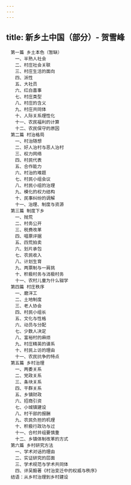 ```yaml
---
---
---
```

title: 新乡土中国（部分）- 贺雪峰　
---


```
　第一篇 乡土本色（暂缺）
　　一、半熟人社会
　　二、村庄社会关联
　　三、村庄生活的面向
　　四、派性
　　五、大社员
　　六、红白喜事
　　七、村庄类型
　　八、村庄的含义
　　九、村庄共同体
　　十、人际关系理性化
　　十一、农民福利的计算
　　十二、农民保守的原因
　第二篇 村治格局
　　一、村治随想
　　二、好人治村与恶人治村
　　三、权力网络
　　四、村民代表
　　五、合作能力
　　六、村治的难题
　　七、村民小组会议
　　八、村民小组的治理
　　九、模化的权力结构
　　十、民事纠纷的调解
　　十一、治理、制度与资源
　第三篇 制度下乡
　　一、抛荒
　　二、村务公开
　　三、税费改革
　　四、唱票评据
　　五、四荒拍卖
　　六、划片承包
　　七、农民收入
　　八、计划生育
　　九、两票制与一肩挑
　　十、积极村务与消极村务
　　十一、农村儿童为什么辍学
　第四篇 村庄秩序
　　一、磨洋工
　　二、土地制度
　　三、老人协会
　　四、村民小组长
　　五、文化与性格
　　六、动员与分配
　　七、少数人决定
　　八、富裕村的麻烦
　　九、村庄精英的谱系
　　十、村民上访的理由
　　十一、农民抗争的特点
　第五篇 乡村治理
　　一、两委关系
　　二、党政关系
　　三、条块关系
　　四、干群关系
　　五、乡镇财政
　　六、招商引资
　　七、小城镇建设
　　八、村干部的报酬
　　九、农民负担的机理
　　十、积极行政功与过
　　十一、合村并组要慎重
　　十二、乡镇体制改革的方式
　第六篇 乡村研究方法
　　一、学术对话的理由
　　二、实证研究的层面
　　三、学术规范与学术共同体
　　四、评吴毅著《村治变迁中的权威与秩序》
　结语：从乡村治理到乡村建设
```